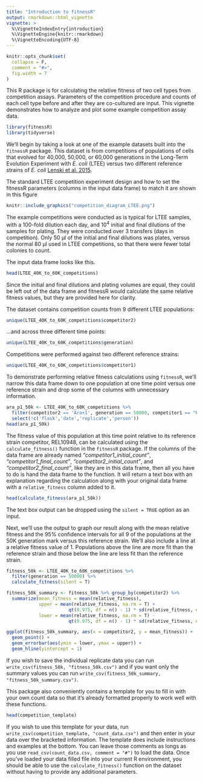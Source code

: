 ```yaml
---
title: "Introduction to fitnessR"
output: rmarkdown::html_vignette
vignette: >
  %\VignetteIndexEntry{introduction}
  %\VignetteEngine{knitr::rmarkdown}
  %\VignetteEncoding{UTF-8}
---
```


```r
knitr::opts_chunk$set(
  collapse = F,
  comment = "#>",
  fig.width = 7
)
```

This R package is for calculating the relative fitness of two cell types from competition assays. Parameters of the competition procedure and counts of each cell type before and after they are co-cultured are input. This vignette demonstrates how to analyze and plot some example competition assay data.

```r
library(fitnessR)
library(tidyverse)
```

We'll begin by taking a look at one of the example datasets built into the `fitnessR` package. This dataset is from competitions of populations of cells that evolved for 40,000, 50,000, or 60,000 generations in the Long-Term Evolution Experiment with _E. coli_ (LTEE) versus two different reference strains of _E. coli_ [Lenski et al. 2015](https://royalsocietypublishing.org/doi/10.1098/rspb.2015.2292).

The standard LTEE competition experiment design and how to set the fitnessR parameters (columns in the input data frame) to match it are shown in this figure 

```r
knitr::include_graphics("competition_diagram_LTEE.png")
```

The example competitions were conducted as is typical for LTEE samples, with a 100-fold dilution each day, and $10^4$ initial and final dilutions of the samples for plating. They were conducted over 3 transfers (days in competition). Only 50 µl of the initial and final dilutions was plates, versus the normal 80 µl used in LTEE competitions, so that there were fewer total colonies to count.

The input data frame looks like this.

```r
head(LTEE_40K_to_60K_competitions)
```

Since the initial and final dilutions and plating volumes are equal, they could be left out of the data frame and fitnessR would calculate the same relative fitness values, but they are provided here for clarity.

The dataset contains competition counts from 9 different LTEE populations:

```r
unique(LTEE_40K_to_60K_competitions$competitor2)
```

...and across three different time points:

```r
unique(LTEE_40K_to_60K_competitions$generation)
```

Competitions were performed against two different reference strains:

```r
unique(LTEE_40K_to_60K_competitions$competitor1)
```

To demonstrate performing relative fitness calculations using `fitnessR`, we'll narrow this data frame down to one population at one time point versus one reference strain and drop some of the columns with unnecessary information.

```r
ara_p1_50k <- LTEE_40K_to_60K_competitions %>% 
  filter(competitor2 == 'Ara+1', generation == 50000, competitor1 == "REL10948") %>% 
  select(!c('flask','date','replicate','person'))
head(ara_p1_50k)
```

The fitness value of this population at this time point relative to its reference strain competitor, REL10948, can be calculated using the `calculate_fitness()` function in the `fitnessR` package. If the columns of the data frame are already named *"competitor1_initial_count"*, *"competitor1_final_count"*, *"competitor2_initial_count"*, and  *"competitor2_final_count"*, like they are in this data frame, then all you have to do is hand the data frame to the function. It will return a text box with an explanation regarding the calculation along with your original data frame with a `relative_fitness` column added to it.

```r
head(calculate_fitness(ara_p1_50k))
```

The text box output can be dropped using the `silent = TRUE` option as an input. 

Next, we'll use the output to graph our result along with the mean relative fitness and the 95% confidence intervals for all 9 of the populations at the 50K generation mark versus this reference strain. We'll also include a line at a relative fitness value of 1. Populations above the line are more fit than the reference strain and those below the line are less fit than the reference strain.

```r
fitness_50k <- LTEE_40K_to_60K_competitions %>% 
  filter(generation == 50000) %>%
  calculate_fitness(silent = T)

fitness_50k_summary <- fitness_50k %>% group_by(competitor2) %>%
  summarize(mean_fitness = mean(relative_fitness),
            upper = mean(relative_fitness, na.rm = T) + 
                       qt(0.975, df = n() - 1) * sd(relative_fitness, na.rm = T)/sqrt(n()),
            lower = mean(relative_fitness, na.rm = T) - 
                       qt(0.975, df = n() - 1) * sd(relative_fitness, na.rm = T)/sqrt(n()))

ggplot(fitness_50k_summary, aes(x = competitor2, y = mean_fitness)) + 
  geom_point() +
  geom_errorbar(aes(ymin = lower, ymax = upper)) +
  geom_hline(yintercept = 1)
```

If you wish to save the individual replicate data you can run `write_csv(fitness_50k, "fitness_50k.csv")` and if you want only the summary values you can run `write_csv(fitness_50k_summary, "fitness_50k_summary.csv")`.

This package also conveniently contains a template for you to fill in with your own count data so that it's already formatted properly to work well with these functions.

```r
head(competition_template)
```

If you wish to use this template for your data, run `write_csv(competition_template, "count_data.csv")` and then enter in your data over the bracketed information. The template does include instructions and examples at the bottom. You can leave those comments as longs as you use `read_csv(count_data.csv, comment = "#")` to load the data. Once you've loaded your data filled file into your current R environment, you should be able to use the `calculate_fitness()` function on the dataset without having to provide any additional parameters.
